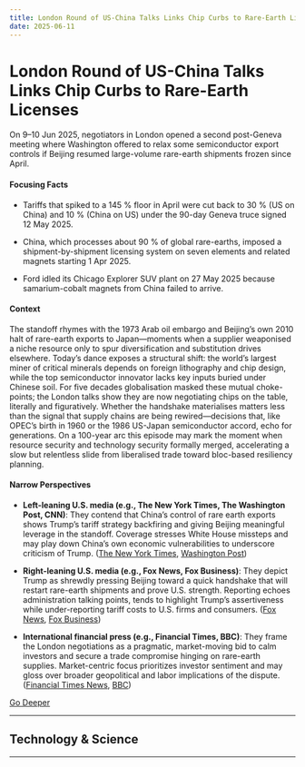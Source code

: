 ```yaml
---
title: London Round of US-China Talks Links Chip Curbs to Rare-Earth Licenses
date: 2025-06-11
---
```


# London Round of US-China Talks Links Chip Curbs to Rare-Earth Licenses

On 9–10 Jun 2025, negotiators in London opened a second post-Geneva meeting where Washington offered to relax some semiconductor export controls if Beijing resumed large-volume rare-earth shipments frozen since April.

#### Focusing Facts

- Tariffs that spiked to a 145 % floor in April were cut back to 30 % (US on China) and 10 % (China on US) under the 90-day Geneva truce signed 12 May 2025.

- China, which processes about 90 % of global rare-earths, imposed a shipment-by-shipment licensing system on seven elements and related magnets starting 1 Apr 2025.

- Ford idled its Chicago Explorer SUV plant on 27 May 2025 because samarium-cobalt magnets from China failed to arrive.

#### Context

The standoff rhymes with the 1973 Arab oil embargo and Beijing’s own 2010 halt of rare-earth exports to Japan—moments when a supplier weaponised a niche resource only to spur diversification and substitution drives elsewhere.  Today’s dance exposes a structural shift: the world’s largest miner of critical minerals depends on foreign lithography and chip design, while the top semiconductor innovator lacks key inputs buried under Chinese soil.  For five decades globalisation masked these mutual choke-points; the London talks show they are now negotiating chips on the table, literally and figuratively.  Whether the handshake materialises matters less than the signal that supply chains are being rewired—decisions that, like OPEC’s birth in 1960 or the 1986 US-Japan semiconductor accord, echo for generations.  On a 100-year arc this episode may mark the moment when resource security and technology security formally merged, accelerating a slow but relentless slide from liberalised trade toward bloc-based resiliency planning.

#### Narrow Perspectives

- **Left-leaning U.S. media (e.g., The New York Times, The Washington Post, CNN)**: They contend that China’s control of rare earth exports shows Trump’s tariff strategy backfiring and giving Beijing meaningful leverage in the standoff. Coverage stresses White House missteps and may play down China’s own economic vulnerabilities to underscore criticism of Trump. ([The New York Times](https://www.nytimes.com/live/2025/06/10/us/trump-news), [Washington Post](https://www.washingtonpost.com/world/2025/06/10/china-leverage-us-trade-war/))

- **Right-leaning U.S. media (e.g., Fox News, Fox Business)**: They depict Trump as shrewdly pressing Beijing toward a quick handshake that will restart rare-earth shipments and prove U.S. strength. Reporting echoes administration talking points, tends to highlight Trump’s assertiveness while under-reporting tariff costs to U.S. firms and consumers. ([Fox News](https://www.foxnews.com/politics/trumps-21st-week-back-oval-set-include-china-trade-talks-la-riot-control-sweeping-travel-ban), [Fox Business](https://www.foxbusiness.com/fox-news-world/us-china-meet-london-round-2-high-level-trade-talks))

- **International financial press (e.g., Financial Times, BBC)**: They frame the London negotiations as a pragmatic, market-moving bid to calm investors and secure a trade compromise hinging on rare-earth supplies. Market-centric focus prioritizes investor sentiment and may gloss over broader geopolitical and labor implications of the dispute. ([Financial Times News](https://www.ft.com/content/8e2850c5-e23b-45fe-9e6b-d15d94638a22), [BBC](https://www.bbc.com/news/articles/cql2x6d2zkgo))


[Go Deeper](https://www.perplexity.ai/search?q=London+Round+of+US-China+Talks+Links+Chip+Curbs+to+Rare-Earth+Licenses)

---

## Technology & Science

---

<a id='axiom-4-iss-flight-slips-to-11-june-after-oxygen-leak-poised-to-return-india-to-human-spaceflight'></a>
